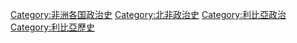 [[Category:非洲各国政治史|Category:非洲各国政治史]]
[[Category:北非政治史|Category:北非政治史]]
[[Category:利比亞政治|Category:利比亞政治]]
[[Category:利比亞歷史|Category:利比亞歷史]]